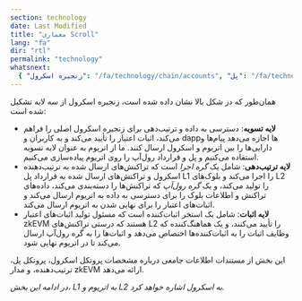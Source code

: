 ```yaml
---
section: technology
date: Last Modified
title: "معماری Scroll"
lang: "fa"
dir: "rtl"
permalink: "technology"
whatsnext:
  { "زنجیره اسکرول": "/fa/technology/chain/accounts", "پل": "/fa/technology/bridge/cross-domain-messaging", "ترتیب‌دهنده": "/fa/technology/sequencer/execution-node", "zkEVM": "/fa/technology/zkevm/zkevm-overview" }
---
```



<ClickToZoom src={Architecture} alt="Architecture" />

همان‌طور که در شکل بالا نشان داده شده است، زنجیره اسکرول از سه لایه تشکیل شده است:

- **لایه تسویه**: دسترسی به داده و ترتیب‌دهی برای زنجیره اسکرول اصلی را فراهم می‌کند، اثبات اعتبار را تأیید می‌کند و به کاربران و dapp‌ها اجازه می‌دهد پیام‌ها و دارایی‌ها را بین اتریوم و اسکرول ارسال کنند. ما از اتریوم به عنوان لایه تسویه استفاده می‌کنیم و پل و قرارداد رول‌آپ را روی اتریوم پیاده‌سازی می‌کنیم.
- **لایه ترتیب‌دهی**: شامل یک *گره اجرا* است که تراکنش‌های ارسال شده به ترتیب‌دهنده اسکرول و تراکنش‌های ارسال شده به قرارداد پل L1 را اجرا می‌کند و بلوک‌های L2 را تولید می‌کند، و یک *گره رول‌آپ* که تراکنش‌ها را دسته‌بندی می‌کند، داده‌های تراکنش و اطلاعات بلوک را برای دسترسی به داده به اتریوم ارسال می‌کند و اثبات‌های اعتبار را برای نهایی شدن به اتریوم ارسال می‌کند.
- **لایه اثبات**: شامل یک استخر اثبات‌کننده است که مسئول تولید اثبات‌های اعتبار zkEVM هستند که درستی تراکنش‌های L2 را تأیید می‌کنند، و یک هماهنگ‌کننده که وظایف اثبات را به اثبات‌کننده‌ها اختصاص می‌دهد و اثبات‌ها را به گره رول‌آپ ارسال می‌کند تا در اتریوم نهایی شود.

این بخش از مستندات اطلاعات جامعی درباره مشخصات پروتکل اسکرول، پروتکل پل، ترتیب‌دهنده، و مدار zkEVM ارائه می‌دهد.

*در ادامه این بخش، L1 به اتریوم و L2 به اسکرول اشاره خواهد کرد.*